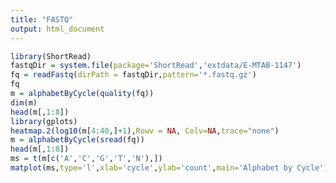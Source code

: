 ```yaml
---
title: "FASTQ"
output: html_document
---
```




```r
library(ShortRead)
fastqDir = system.file(package='ShortRead','extdata/E-MTAB-1147')
fq = readFastq(dirPath = fastqDir,pattern='*.fastq.gz')
fq
m = alphabetByCycle(quality(fq))
dim(m) 
head(m[,1:8])
library(gplots)
heatmap.2(log10(m[4:40,]+1),Rowv = NA, Colv=NA,trace="none")
m = alphabetByCycle(sread(fq))
head(m[,1:8])
ms = t(m[c('A','C','G','T','N'),])
matplot(ms,type='l',xlab='cycle',ylab='count',main='Alphabet by Cycle')



```






